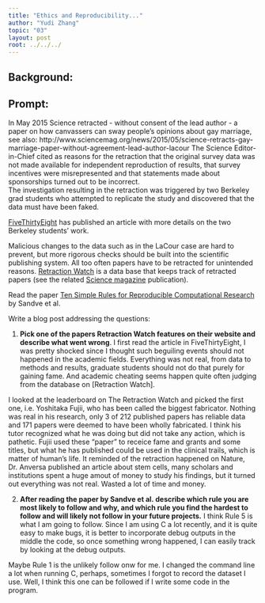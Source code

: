 ```yaml
---
title: "Ethics and Reproducibility..."
author: "Yudi Zhang"
topic: "03"
layout: post
root: ../../../
---
```


## Background:

## Prompt:


In May 2015 Science retracted - without consent of the lead author - a paper on  how canvassers can sway people's opinions about gay marriage, 
see also: http://www.sciencemag.org/news/2015/05/science-retracts-gay-marriage-paper-without-agreement-lead-author-lacour
The Science Editor-in-Chief cited as reasons for the retraction that the original survey data was not made available for independent reproduction of results, that survey incentives were misrepresented and that statements made about sponsorships turned out to be incorrect.<br>
The investigation resulting in the retraction was triggered by two  Berkeley grad students who attempted to replicate the study and discovered that the data must have been faked.
 
[FiveThirtyEight](https://fivethirtyeight.com/features/how-two-grad-students-uncovered-michael-lacour-fraud-and-a-way-to-change-opinions-on-transgender-rights/) has published an article with more details on the two Berkeley students' work.

Malicious changes to the data such as in the LaCour case are hard to prevent, but more rigorous checks should be built into the scientific publishing system. All too often papers have to be retracted for unintended reasons. [Retraction Watch](https://retractionwatch.com/) is a data base that keeps track of retracted papers (see the related [Science magazine](https://www.sciencemag.org/news/2018/10/what-massive-database-retracted-papers-reveals-about-science-publishing-s-death-penalty) publication). 

Read the paper [Ten Simple Rules for Reproducible Computational Research](https://journals.plos.org/ploscompbiol/article?id=10.1371/journal.pcbi.1003285) by Sandve et al.


Write a blog post addressing the questions: 

1. **Pick one of the papers Retraction Watch features on their website and describe what went wrong**. 
I first read the article in FiveThirtyEight, I was pretty shocked since I thought such beguiling events should not happened in the academic fields. Everything was not real, from data to methods and results, graduate students should not do that purely for gaining fame. And academic cheating seems happen quite often judging from the database on [Retraction Watch].

I looked at the leaderboard on The Retraction Watch and picked the first one, i.e. Yoshitaka Fujii, who has been called the biggest fabricator. Nothing was real in his research, only 3 of 212 published papers has reliable data and 171 papers were deemed to have been wholly fabricated. I think his tutor recognized what he was doing but did not take any action, which is pathetic. Fujii used these "paper" to receice fame and grants and some titles, but what he has published could be used in the clinical trails, which is matter of human's life. It reminded of the retraction happened on Nature, Dr. Anversa published an article about stem cells, many scholars and institutions spent a huge amout of money to study his findings, but it turned out everything was not real. Wasted a lot of time and money.

2. **After reading the paper by Sandve et al. describe which rule you are most likely to follow and why, and which rule you find the hardest to follow and will likely not follow in your future projects.**
I think Rule 5 is what I am going to follow. Since I am using C a lot recently, and it is quite easy to make bugs, it is better to incorporate debug outputs in the middle the code, so once something wrong happened, I can easily track by looking at the debug outputs.

Maybe Rule 1 is the unlikely follow onw for me. I changed the command line a lot when running C, perhaps, sometimes I forgot to record the dataset I use. Well, I think this one can be followed if I write some code in the program.

